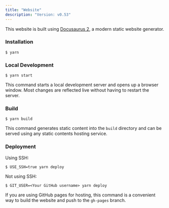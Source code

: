 ```yaml
---
title: "Website"
description: "Version: v0.53"
---
```


This website is built using [Docusaurus 2](https://docusaurus.io/), a modern static website generator.

### Installation

```
$ yarn
```

### Local Development

```
$ yarn start
```

This command starts a local development server and opens up a browser window. Most changes are reflected live without having to restart the server.

### Build

```
$ yarn build
```

This command generates static content into the `build` directory and can be served using any static contents hosting service.

### Deployment

Using SSH:

```
$ USE_SSH=true yarn deploy
```

Not using SSH:

```
$ GIT_USER=<Your GitHub username> yarn deploy
```

If you are using GitHub pages for hosting, this command is a convenient way to build the website and push to the `gh-pages` branch.